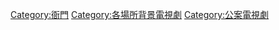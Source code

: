 [[Category:衙門|Category:衙門]]
[[Category:各場所背景電視劇|Category:各場所背景電視劇]]
[[Category:公案電視劇‎|Category:公案電視劇‎]]